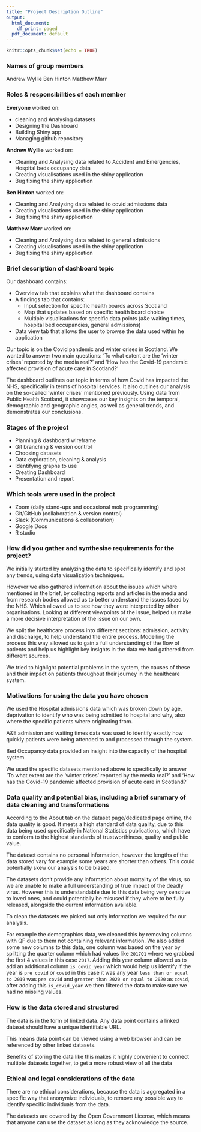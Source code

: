 ```yaml
---
title: "Project Description Outline"
output:
  html_document:
    df_print: paged
  pdf_document: default
---
```


```r
knitr::opts_chunk$set(echo = TRUE)
```

### Names of group members

Andrew Wyllie
Ben Hinton
Matthew Marr


### Roles & responsibilities of each member

**Everyone** worked on:

* cleaning and Analysing datasets
* Designing the Dashboard
* Building Shiny app
* Managing github repository

**Andrew Wyllie** worked on:

* Cleaning and Analysing data related to Accident and Emergencies, Hospital beds occupancy data
* Creating visualisations used in the shiny application
* Bug fixing the shiny application

**Ben Hinton** worked on:

* Cleaning and Analysing data related to covid admissions data
* Creating visualisations used in the shiny application
* Bug fixing the shiny application

**Matthew Marr** worked on:

* Cleaning and Analysing data related to general admissions
* Creating visualisations used in the shiny application
* Bug fixing the shiny application

### Brief description of dashboard topic

Our dashboard contains:

* Overview tab that explains what the dashboard contains
* A findings tab that contains:
    * Input selection for specific health boards across Scotland
    * Map that updates based on specific health board choice
    * Multiple visualisations for specific data points (a&e waiting times, hospital bed occupancies, general admissions)
* Data view tab that allows the user to browse the data used within he application

Our topic is on the Covid pandemic and winter crises in Scotland. We wanted to answer two main questions: 'To what extent are the ‘winter crises’ reported by the media real?' and 'How has the Covid-19 pandemic affected provision of acute care in Scotland?'

The dashboard outlines our topic in terms of how Covid has impacted the NHS, specifically in terms of hospital services. It also outlines our analysis on the so-called ‘winter crises’ mentioned previously. Using data from Public Health Scotland, it showcases our key insights on the temporal, demographic and geographic angles, as well as general trends, and demonstrates our conclusions.

### Stages of the project

* Planning & dashboard wireframe
* Git branching & version control
* Choosing datasets
* Data exploration, cleaning & analysis
* Identifying graphs to use
* Creating Dashboard
* Presentation and report


### Which tools were used in the project

* Zoom (daily stand-ups and occasional mob programming)
* Git/GitHub (collaboration & version control)
* Slack (Communications & collaboration)
* Google Docs
* R studio


### How did you gather and synthesise requirements for the project?

We initially started by analyzing the data to specifically identify and spot any trends,
using data visualization techniques.

However we also gathered information about the issues which where mentioned in the brief, by collecting reports and articles in the media and from research bodies allowed us to better understand the issues faced by the NHS. Which allowed us to see how they were interpreted by other organisations. Looking at different viewpoints of the issue, helped us make a more decisive interpretation of the issue on our own.

We split the healthcare process into different sections: admission, activity and discharge, to help understand the entire process. Modelling the process this way allowed us to gain a full understanding of the flow of patients and help us highlight key insights in the data we had gathered from different sources.

We tried to highlight potential problems in the system, the causes of these and their impact on patients throughout their journey in the healthcare system.


### Motivations for using the data you have chosen

We used the Hospital admissions data which was broken down by age, deprivation to identify who was being admitted to hospital and why, also where the specific patients where originating from.

A&E admission and waiting times data was used to identify exactly how quickly patients were being attended to and processed through the system.

Bed Occupancy data provided an insight into the capacity of the hospital system.

We used the specific datasets mentioned above to specifically to answer 'To what extent are the ‘winter crises’ reported by the media real?' and 'How has the Covid-19 pandemic affected provision of acute care in Scotland?'


### Data quality and potential bias, including a brief summary of data cleaning and transformations

According to the About tab on the dataset page/dedicated page online, the data quality is good. It meets a high standard of data quality, due to this data being used specifically in National Statistics publications, which have to conform to the highest standards of trustworthiness, quality and public value.

The dataset contains no personal information, however the lengths of the data stored vary for example some years are shorter than others. This could potentially skew our analysis to be biased.

The datasets don't provide any information about mortality of the virus, so we are unable to make a full understanding of true impact of the deadly virus. However this is understandable due to this data being very sensitive to loved ones, and could potentially be misused if they where to be fully released, alongside the current information available.

To clean the datasets we picked out only information we required for our analysis.

For example the demographics data, we cleaned this by removing columns with QF due to them not containing relevant information. We also added some new columns to this data, one column was based on the year by splitting the quarter column which had values like `2017Q1` where we grabbed the first 4 values in this case `2017`. Adding this year column allowed us to add an additional column `is_covid_year` which would help us identify if the year is `pre covid` or `covid` in this case it was any year `less than or equal to 2019` was `pre covid` and `greater than 2020 or equal to 2020` as `covid`, after adding this `is_covid_year` we then filtered the data to make sure we had no missing values.


### How is the data stored and structured

The data is in the form of linked data. Any data point contains a linked dataset should have a unique identifiable URL.

This means data point can be viewed using a web browser and can be referenced by other linked datasets.

Benefits of storing the data like this makes it highly convenient to connect multiple datasets together, to get a more robust view of all the data


### Ethical and legal considerations of the data

There are no ethical considerations, because the data is aggregated in a specific way that anonymize individuals, to remove any possible way to identify specific individuals from the data.

The datasets are covered by the Open Government License, which means that anyone can use the dataset as long as they acknowledge the source.